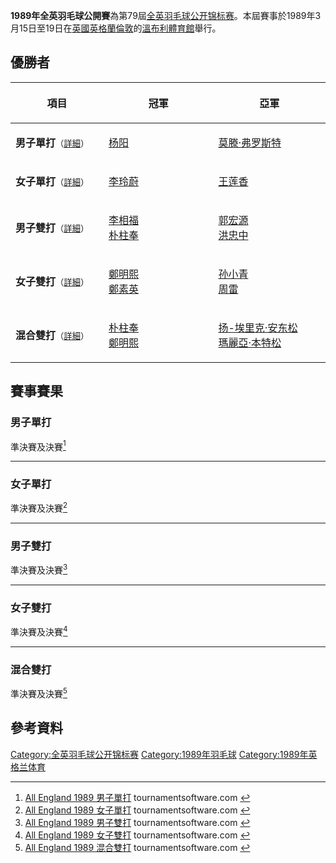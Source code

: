 {{noteTA|G1=Badminton}}
{{infobox badminton event
|name           = 1989年全英羽毛球公開賽
|image          =
|size           = 
|caption        =
|dates          = 1989年3月15日－3月19日
|number_edition = 第79屆
|level          = 
|prize_money    = 
|other          =
|location       = {{ENG}}[[倫敦|倫敦]]
|venue          = [[溫布利體育館|溫布利體育館]]
|previous       = 1988年全英羽球公開錦標賽
|next           = 1990年全英羽毛球公開賽
}}
'''1989年全英羽毛球公開賽'''為第79屆[[全英羽毛球公开锦标赛|全英羽毛球公开锦标赛]]。本屆賽事於1989年3月15日至19日在[[英國|英國]][[英格蘭|英格蘭]][[倫敦|倫敦]]的[[溫布利體育館|溫布利體育館]]舉行。

== 優勝者 ==
{| class=wikitable style="font-size:small"
!width="200"|項目
!width="250"|冠軍
!width="250"|亞軍
|-
|'''男子單打'''<small>（[[#男子單打|詳細]]）</small>
|{{flagicon|CHN}} [[杨阳_(羽毛球)|杨阳]]
|{{flagicon|DEN}} [[莫滕·弗罗斯特|莫滕·弗罗斯特]]
|-
|'''女子單打'''<small>（[[#女子單打|詳細]]）</small>
|{{flagicon|CHN}} [[李玲蔚|李玲蔚]]
|{{flagicon|INA}} [[王莲香|王莲香]]
|-
|'''男子雙打'''<small>（[[#男子雙打|詳細]]）</small>
|{{flagicon|KOR}} [[李相福|李相福]]<br/>{{flagicon|KOR}} [[朴柱奉|朴柱奉]]
|{{flagicon|INA}} [[郭宏源|郭宏源]]<br/>{{flagicon|INA}} [[洪忠中|洪忠中]]
|-
|'''女子雙打'''<small>（[[#女子雙打|詳細]]）</small>
|{{flagicon|KOR}} [[鄭明熙|鄭明熙]]<br/>{{flagicon|KOR}} [[鄭素英_(羽毛球運動員)|鄭素英]]
|{{flagicon|CHN}} [[孙小青|孙小青]]<br/>{{flagicon|CHN}} [[周雷_(羽球運動員)|周雷]]
|-
|'''混合雙打'''<small>（[[#混合雙打|詳細]]）</small>
|{{flagicon|KOR}} [[朴柱奉|朴柱奉]]<br/>{{flagicon|KOR}} [[鄭明熙|鄭明熙]]
|{{flagicon|SWE}} [[扬-埃里克·安东松|扬-埃里克·安东松]]<br/>{{flagicon|SWE}} [[瑪麗亞·本特松|瑪麗亞·本特松]]
|}

== 賽事賽果 ==
=== 男子單打 ===
;準決賽及決賽<ref name="MS">[http://www.tournamentsoftware.com/sport/draw.aspx?id=30404914-EC24-456C-8100-FB11D276B48D&draw=1 All England 1989 男子單打] {{Wayback|url=http://www.tournamentsoftware.com/sport/draw.aspx?id=30404914-EC24-456C-8100-FB11D276B48D&draw=1 |date=20171207060842 }} tournamentsoftware.com {{en}}</ref>
{{4TeamBracket-Tennis3-v2
| team-width=200
| RD1-seed1=
| RD1-team1='''{{flagicon|CHN}} [[杨阳_(羽毛球)|杨阳]]
| RD1-score1-1='''15
| RD1-score1-2='''18
| RD1-score1-3=
| RD1-seed2=
| RD1-team2={{flagicon|DEN}} [[波尔-埃里克·赫耶尔·拉尔森|波尔-埃里克·赫耶尔·拉尔森]]
| RD1-score2-1=4
| RD1-score2-2=13
| RD1-score2-3=

| RD1-seed3=
| RD1-team3={{flagicon|INA}} [[阿迪|阿迪]]
| RD1-score3-1=5
| RD1-score3-2=7
| RD1-score3-3=
| RD1-seed4=
| RD1-team4='''{{flagicon|DEN}} [[莫滕·弗罗斯特|莫滕·弗罗斯特]]
| RD1-score4-1='''15
| RD1-score4-2='''15
| RD1-score4-3=

| RD2-seed1=
| RD2-team1='''{{flagicon|CHN}} [[杨阳_(羽毛球)|杨阳]]
| RD2-score1-1='''15
| RD2-score1-2='''15
| RD2-score1-3=
| RD2-seed2=
| RD2-team2={{flagicon|DEN}} [[莫滕·弗罗斯特|莫滕·弗罗斯特]]
| RD2-score2-1=6
| RD2-score2-2=7
| RD2-score2-3=
}}
----

=== 女子單打 ===
;準決賽及決賽<ref name="WS">[http://www.tournamentsoftware.com/sport/draw.aspx?id=30404914-EC24-456C-8100-FB11D276B48D&draw=2 All England 1989 女子單打] {{Wayback|url=http://www.tournamentsoftware.com/sport/draw.aspx?id=30404914-EC24-456C-8100-FB11D276B48D&draw=2 |date=20171207063533 }} tournamentsoftware.com {{en}}</ref>
{{4TeamBracket-Tennis3-v2
| team-width=200
| RD1-seed1=
| RD1-team1='''{{flagicon|CHN}} [[李玲蔚|李玲蔚]]
| RD1-score1-1=10
| RD1-score1-2='''11
| RD1-score1-3='''11
| RD1-seed2=
| RD1-team2={{flagicon|KOR}} [[李英淑|李英淑]]
| RD1-score2-1='''12
| RD1-score2-2=7
| RD1-score2-3=2

| RD1-seed3=
| RD1-team3='''{{flagicon|INA}} [[王莲香|王莲香]]
| RD1-score3-1=3
| RD1-score3-2='''11
| RD1-score3-3='''11
| RD1-seed4=
| RD1-team4={{flagicon|KOR}} [[黄惠英|黄惠英]]
| RD1-score4-1='''11
| RD1-score4-2=6
| RD1-score4-3=8

| RD2-seed1=
| RD2-team1='''{{flagicon|CHN}} [[李玲蔚|李玲蔚]]
| RD2-score1-1='''11
| RD2-score1-2='''11
| RD2-score1-3=
| RD2-seed2=
| RD2-team2={{flagicon|INA}} [[王莲香|王莲香]]
| RD2-score2-1=8
| RD2-score2-2=4
| RD2-score2-3=
}}
----

=== 男子雙打 ===
;準決賽及決賽<ref name="MD">[http://www.tournamentsoftware.com/sport/draw.aspx?id=30404914-EC24-456C-8100-FB11D276B48D&draw=3 All England 1989 男子雙打] {{Wayback|url=http://www.tournamentsoftware.com/sport/draw.aspx?id=30404914-EC24-456C-8100-FB11D276B48D&draw=3 |date=20171207054028 }} tournamentsoftware.com {{en}}</ref>
{{4TeamBracket-Tennis3-v2
| team-width=200
| RD1-seed1=
| RD1-team1={{flagicon|CHN}} [[李永波|李永波]]<br/> {{flagicon|CHN}} [[田秉毅|田秉毅]]
| RD1-score1-1='''15
| RD1-score1-2=15
| RD1-score1-3=14
| RD1-seed2=
| RD1-team2='''{{flagicon|INA}} [[郭宏源|郭宏源]]<br/> {{flagicon|INA}} [[洪忠中|洪忠中]]
| RD1-score2-1=5
| RD1-score2-2='''17
| RD1-score2-3='''17

| RD1-seed3=
| RD1-team3='''{{flagicon|KOR}} [[李相福|李相福]]<br/> {{flagicon|KOR}} [[朴柱奉|朴柱奉]]
| RD1-score3-1='''15
| RD1-score3-2='''15
| RD1-score3-3=
| RD1-seed4=
| RD1-team4={{flagicon|MAS}} [[賈蘭尼·西迪|賈蘭尼·西迪]]<br/> {{flagicon|MAS}} [[拉昔夫·西迪|拉昔夫·西迪]]
| RD1-score4-1=11
| RD1-score4-2=11
| RD1-score4-3=

| RD2-seed1=
| RD2-team1={{flagicon|INA}} [[郭宏源|郭宏源]]<br/> {{flagicon|INA}} [[洪忠中|洪忠中]]
| RD2-score1-1=8
| RD2-score1-2=7
| RD2-score1-3=
| RD2-seed2=
| RD2-team2='''{{flagicon|KOR}} [[李相福|李相福]]<br/> {{flagicon|KOR}} [[朴柱奉|朴柱奉]]
| RD2-score2-1='''15
| RD2-score2-2='''15
| RD2-score2-3=
}}
----

=== 女子雙打 ===
;準決賽及決賽<ref name="WD">[http://www.tournamentsoftware.com/sport/draw.aspx?id=30404914-EC24-456C-8100-FB11D276B48D&draw=5 All England 1989 女子雙打] {{Wayback|url=http://www.tournamentsoftware.com/sport/draw.aspx?id=30404914-EC24-456C-8100-FB11D276B48D&draw=5 |date=20171207061637 }} tournamentsoftware.com {{en}}</ref>
{{4TeamBracket-Tennis3-v2
| team-width=200
| RD1-seed1=
| RD1-team1={{flagicon|INA}} [[維拉華蒂·法吉林|維拉華蒂·法吉林]]<br/> {{flagicon|INA}} [[揚蒂·庫斯米亞蒂|揚蒂·庫斯米亞蒂]]
| RD1-score1-1=6
| RD1-score1-2='''17
| RD1-score1-3=5
| RD1-seed2=
| RD1-team2='''{{flagicon|KOR}} [[鄭明熙|鄭明熙]]<br/> {{flagicon|KOR}} [[鄭素英_(羽毛球運動員)|鄭素英]]
| RD1-score2-1='''15
| RD1-score2-2=15
| RD1-score2-3='''15

| RD1-seed3=
| RD1-team3='''{{flagicon|CHN}} [[孙小青|孙小青]]<br/> {{flagicon|CHN}} [[周雷_(羽球運動員)|周雷]]
| RD1-score3-1='''15
| RD1-score3-2='''15
| RD1-score3-3=
| RD1-seed4=
| RD1-team4={{flagicon|NED}} [[Eline_Coene|Eline Coene]]<br/> {{flagicon|NED}} [[Erica_van_den_Heuvel|Erica van den Heuvel]]
| RD1-score4-1=11
| RD1-score4-2=3
| RD1-score4-3=

| RD2-seed1=
| RD2-team1='''{{flagicon|KOR}} [[鄭明熙|鄭明熙]]<br/> {{flagicon|KOR}} [[鄭素英_(羽毛球運動員)|鄭素英]]
| RD2-score1-1='''15
| RD2-score1-2='''15
| RD2-score1-3=
| RD2-seed2=
| RD2-team2={{flagicon|CHN}} [[孙小青|孙小青]]<br/> {{flagicon|CHN}} [[周雷_(羽球運動員)|周雷]]
| RD2-score2-1=7
| RD2-score2-2=4
| RD2-score2-3=
}}
----

=== 混合雙打 ===
;準決賽及決賽<ref name="XD">[http://www.tournamentsoftware.com/sport/draw.aspx?id=30404914-EC24-456C-8100-FB11D276B48D&draw=4 All England 1989 混合雙打] {{Wayback|url=http://www.tournamentsoftware.com/sport/draw.aspx?id=30404914-EC24-456C-8100-FB11D276B48D&draw=4 |date=20171207060803 }} tournamentsoftware.com {{en}}</ref>
{{4TeamBracket-Tennis3-v2
| team-width=200
| RD1-seed1=
| RD1-team1={{flagicon|INA}} [[洪忠中|洪忠中]]<br/> {{flagicon|INA}} [[維拉華蒂·法吉林|維拉華蒂·法吉林]]
| RD1-score1-1=6
| RD1-score1-2='''15
| RD1-score1-3=9
| RD1-seed2=
| RD1-team2='''{{flagicon|SWE}} [[扬-埃里克·安东松|扬-埃里克·安东松]]<br/> {{flagicon|SWE}} [[瑪麗亞·本特松|瑪麗亞·本特松]]
| RD1-score2-1='''15
| RD1-score2-2=12
| RD1-score2-3='''15

| RD1-seed3=
| RD1-team3={{flagicon|DEN}} [[簡·鮑爾森|簡·鮑爾森]]<br/> {{flagicon|ENG}} [[吉莉安·高爾斯|吉莉安·高爾斯]]
| RD1-score3-1=11
| RD1-score3-2=4
| RD1-score3-3=
| RD1-seed4=
| RD1-team4='''{{flagicon|KOR}} [[朴柱奉|朴柱奉]]<br/> {{flagicon|KOR}} [[鄭明熙|鄭明熙]]
| RD1-score4-1='''15
| RD1-score4-2='''15
| RD1-score4-3=

| RD2-seed1=
| RD2-team1={{flagicon|SWE}} [[扬-埃里克·安东松|扬-埃里克·安东松]]<br/> {{flagicon|SWE}} [[瑪麗亞·本特松|瑪麗亞·本特松]]
| RD2-score1-1=1
| RD2-score1-2=9
| RD2-score1-3=
| RD2-seed2=
| RD2-team2='''{{flagicon|KOR}} [[朴柱奉|朴柱奉]]<br/> {{flagicon|KOR}} [[鄭明熙|鄭明熙]]
| RD2-score2-1='''15
| RD2-score2-2='''15
| RD2-score2-3=
}}

== 參考資料 ==
{{Reflist}}

{{All England}}

[[Category:全英羽毛球公开锦标赛|Category:全英羽毛球公开锦标赛]]
[[Category:1989年羽毛球|Category:1989年羽毛球]]
[[Category:1989年英格兰体育|Category:1989年英格兰体育]]